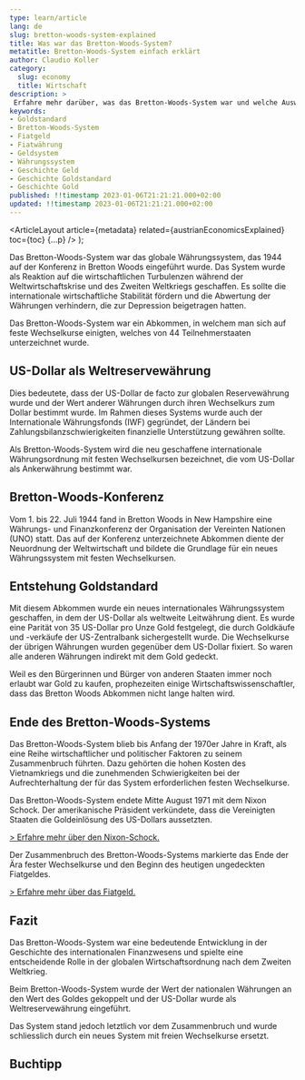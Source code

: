 ```yaml
---
type: learn/article
lang: de
slug: bretton-woods-system-explained
title: Was war das Bretton-Woods-System?
metatitle: Bretton-Woods-System einfach erklärt
author: Claudio Koller
category:
  slug: economy
  title: Wirtschaft
description: >
 Erfahre mehr darüber, was das Bretton-Woods-System war und welche Auswirkungen es auf die Weltwirtschaft hatte. Der Artikel erklärt, wie das System entstand, wie es funktionierte und welche Rolle es bei der Stabilisierung des internationalen Währungssystems spielte.
keywords:
- Goldstandard
- Bretton-Woods-System
- Fiatgeld
- Fiatwährung
- Geldsystem
- Währungssystem
- Geschichte Geld
- Geschichte Goldstandard
- Geschichte Gold
published: !!timestamp 2023-01-06T21:21:21.000+02:00
updated: !!timestamp 2023-01-06T21:21:21.000+02:00
---
```



  <ArticleLayout
    article={metadata}
    related={austrianEconomicsExplained}
    toc={toc}
    {...p}
  />
);

Das Bretton-Woods-System war das globale Währungssystem, das 1944 auf der Konferenz in Bretton Woods eingeführt wurde. Das System wurde als Reaktion auf die wirtschaftlichen Turbulenzen während der Weltwirtschaftskrise und des Zweiten Weltkriegs geschaffen. Es sollte die internationale wirtschaftliche Stabilität fördern und die Abwertung der Währungen verhindern, die zur Depression beigetragen hatten.

<Callout icon ="💡">
Das Bretton-Woods-System war ein Abkommen, in welchem man sich auf feste Wechselkurse einigten, welches von 44 Teilnehmerstaaten unterzeichnet wurde. 
</Callout>

## US-Dollar als Weltreservewährung

Dies bedeutete, dass der US-Dollar de facto zur globalen Reservewährung wurde und der Wert anderer Währungen durch ihren Wechselkurs zum Dollar bestimmt wurde. Im Rahmen dieses Systems wurde auch der Internationale Währungsfonds (IWF) gegründet, der Ländern bei Zahlungsbilanzschwierigkeiten finanzielle Unterstützung gewähren sollte.

<Callout icon ="💡">
 Als Bretton-Woods-System wird die neu geschaffene internationale Währungsordnung mit festen Wechselkursen bezeichnet, die vom US-Dollar als Ankerwährung bestimmt war.
</Callout>

## Bretton-Woods-Konferenz

Vom 1. bis 22. Juli 1944 fand in Bretton Woods in New Hampshire eine Währungs- und Finanzkonferenz der Organisation der Vereinten Nationen (UNO) statt. Das auf der Konferenz unterzeichnete Abkommen diente der Neuordnung der Weltwirtschaft und bildete die Grundlage für ein neues Währungssystem mit festen Wechselkursen.

## Entstehung Goldstandard

Mit diesem Abkommen wurde ein neues internationales Währungssystem geschaffen, in dem der US-Dollar als weltweite Leitwährung dient. Es wurde eine Parität von 35 US-Dollar pro Unze Gold festgelegt, die durch Goldkäufe und -verkäufe der US-Zentralbank sichergestellt wurde. Die Wechselkurse der übrigen Währungen wurden gegenüber dem US-Dollar fixiert. So waren alle anderen Währungen indirekt mit dem Gold gedeckt.

<Callout icon ="💡">
 Weil es den Bürgerinnen und Bürger von anderen Staaten immer noch erlaubt war Gold zu kaufen, prophezeiten einige Wirtschaftswissenschaftler, dass das Bretton Woods Abkommen nicht lange halten wird.
</Callout>

## Ende des Bretton-Woods-Systems

Das Bretton-Woods-System blieb bis Anfang der 1970er Jahre in Kraft, als eine Reihe wirtschaftlicher und politischer Faktoren zu seinem Zusammenbruch führten. Dazu gehörten die hohen Kosten des Vietnamkriegs und die zunehmenden Schwierigkeiten bei der Aufrechterhaltung der für das System erforderlichen festen Wechselkurse. 

<Callout icon ="💡">
 Das Bretton-Woods-System endete Mitte August 1971 mit dem Nixon Schock. Der amerikanische Präsident verkündete, dass die Vereinigten Staaten die Goldeinlösung des US-Dollars aussetzten.
</Callout>

[> Erfahre mehr über den Nixon-Schock.](/learn/economy/nixon-shock-explained)

Der Zusammenbruch des Bretton-Woods-Systems markierte das Ende der Ära fester Wechselkurse und den Beginn des heutigen ungedeckten Fiatgeldes.

[> Erfahre mehr über das Fiatgeld.](/learn/economy/fiatmoney-explained)

## Fazit

Das Bretton-Woods-System war eine bedeutende Entwicklung in der Geschichte des internationalen Finanzwesens und spielte eine entscheidende Rolle in der globalen Wirtschaftsordnung nach dem Zweiten Weltkrieg.

Beim Bretton-Woods-System wurde der Wert der nationalen Währungen an den Wert des Goldes gekoppelt und der US-Dollar wurde als Weltreservewährung eingeführt.

Das System stand jedoch letztlich vor dem Zusammenbruch und wurde schliesslich durch ein neues System mit freien Wechselkurse ersetzt.

## Buchtipp

<Books>
  <Book book={layeredMoney} />
</Books>